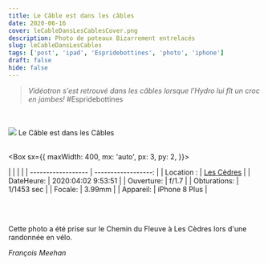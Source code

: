 ```yaml
---
title: Le Câble est dans les câbles
date: 2020-06-16
cover: leCableDansLesCablesCover.png
description: Photo de poteaux Bizarrement entrelacés
slug: leCableDansLesCables
tags: ['post', 'ipad', 'Espridebottines', 'photo', 'iphone']
draft: false
hide: false
---
```


> *Vidéotron s'est retrouvé dans les câbles lorsque l'Hydro lui fît un croc en jambes!* #Espridebottines

<br/>
<br/>

<Flex>
  <Card width={[ 256, 320 ]} mx='auto'>
    <Image src='leCableDansLesCables.png'/>
    <Text>
      Le Câble est dans les Câbles
    </Text>
  </Card>
</Flex>

<br/>
<br/>


<Box
  sx={{
    maxWidth: 400,
    mx: 'auto',
    px: 3,
    py: 2,
  }}>

|  |                 |      |
| ------------------ | ------------------: |
| Location :      |     [Les Cèdres](https://goo.gl/maps/Hoh5aHJyXQeeD3bf7) |
| DateHeure:          | 2020:04:02 9:53:51 |
| Ouverture:           |   f/1.7  |
| Obturations:           |   1/1453 sec |
| Focale:          | 3.99mm   |
| Appareil:           |       iPhone 8 Plus |

</Box>

<br/>
<br/>

Cette photo a été prise sur le Chemin du Fleuve à Les Cèdres lors d'une randonnée en vélo.

*François Meehan*